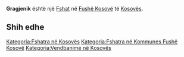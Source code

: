{{Fshat në Kosovës
 | Emri                = Gragjenik
| sqi_N_name = Gragjenik
| sqi_N_FULL_NAME_RO = Gragjenik
| sqi_N_FULL_NAME_ND_RO = Gragjenik
| sqi_N_SORT_NAME_RG = GRAGJENIK
| sqi_N_FULL_NAME_RG = Gragjenik
| sqi_N_FULL_NAME_ND_RG = Gragjenik
| sqi_V_name = Gragjeniku
| sqi_V_FULL_NAME_RO = Gragjeniku Gardhenik Gardheshi Gardhesh
| sqi_V_FULL_NAME_ND_RO = Gragjeniku Gardhenik Gardheshi Gardhesh
| sqi_V_SORT_NAME_RG = GRAGJENIKU GARDHENIK GARDHESHI GARDHESH
| sqi_V_FULL_NAME_RG = Gragjeniku Gardhenik Gardheshi Gardhesh
| sqi_V_FULL_NAME_ND_RG = Gragjeniku Gardhenik Gardheshi Gardhesh
| srp_N_name = Građenik
| srp_N_FULL_NAME_RO = Građenik
| srp_N_FULL_NAME_ND_RO = Gradenik
| srp_N_SORT_NAME_RG = GRADENIK
| srp_N_FULL_NAME_RG = Građenik
| srp_N_FULL_NAME_ND_RG = Gradenik
| srp_NS_name = Грађеник
| srp_NS_FULL_NAME_RO = Грађеник
| srp_NS_FULL_NAME_ND_RO = Грађеник
| srp_NS_SORT_NAME_RG = ГРАЂЕНИК
| srp_NS_FULL_NAME_RG = Грађеник
| srp_NS_FULL_NAME_ND_RG = Грађеник

 | Emri (Rasa dhanore) = 
 | Figura              = 
 | Shteti              = Kosovo
 | Komuna              = Fushë Kosovë
 | Kodi postar         = 
 | Sipërfaqja          = 

 | Popullsia           = 

 | Regj. i popullsisë  = 
 | Dend. e popullsisë  = 
 | Faqja zyrtare       = 
 <!--- Koordinatat ----> 
 | Gjerësia            = 42.695833
 | Gjatësia            = 21.496944
 | Lartësia            = 
}}
'''Gragjenik''' është një [[Fshat]] në [[Fushë Kosovë]] të [[Kosovës]].

<!-- == Gjeografia == -->
<!-- == Historia == -->
<!-- == Demografia == -->
== Shih edhe ==
{{Komuna Fushë Kosovë}}
{{Kosovo-Administrata-Cung}}

[[Kategoria:Fshatra në Kosovës]]
[[Kategoria:Fshatra në Kommunes Fushë Kosovë]]
[[Kategoria:Vendbanime në Kosovës]]